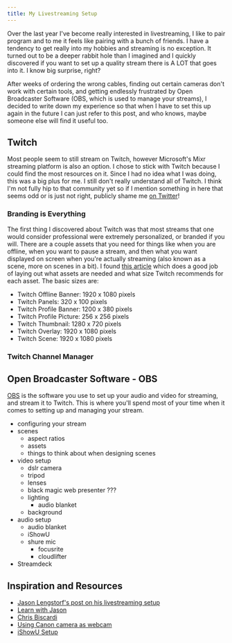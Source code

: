 ```yaml
---
title: My Livestreaming Setup
---
```


Over the last year I've become really interested in livestreaming, I like to pair program and to me it feels like pairing with a bunch of friends. I have a tendency to get really into my hobbies and streaming is no exception. It turned out to be a deeper rabbit hole than I imagined and I quickly discovered if you want to set up a quality stream there is A LOT that goes into it. I know big surprise, right?

After weeks of ordering the wrong cables, finding out certain cameras don't work with certain tools, and getting endlessly frustrated by Open Broadcaster Software (OBS, which is used to manage your streams), I decided to write down my experience so that when I have to set this up again in the future I can just refer to this post, and who knows, maybe someone else will find it useful too.

## Twitch

Most people seem to still stream on Twitch, however Microsoft's Mixr streaming platform is also an option. I chose to stick with Twitch because I could find the most resources on it. Since I had no idea what I was doing, this was a big plus for me. I still don't really understand all of Twitch. I think I'm not fully hip to that community yet so if I mention something in here that seems odd or is just not right, publicly shame me [on Twitter](https://twitter.com/kurtkemple)!

### Branding is Everything

The first thing I discovered about Twitch was that most streams that one would consider professional were extremely personalized, or branded if you will. There are a couple assets that you need for things like when you are offline, when you want to pause a stream, and then what you want displayed on screen when you're actually streaming (also known as a scene, more on scenes in a bit).
I found [this article](https://streamplaygraphics.com/twitch-image-sizes/) which does a good job of laying out what assets are needed and what size Twitch recommends for each asset. The basic sizes are:

- Twitch Offline Banner: 1920 x 1080 pixels
- Twitch Panels: 320 x 100 pixels
- Twitch Profile Banner: 1200 x 380 pixels
- Twitch Profile Picture: 256 x 256 pixels
- Twitch Thumbnail: 1280 x 720 pixels
- Twitch Overlay: 1920 x 1080 pixels
- Twitch Scene: 1920 x 1080 pixels

### Twitch Channel Manager

## Open Broadcaster Software - OBS

[OBS](https://obsproject.com/) is the software you use to set up your audio and video for streaming, and stream it to Twitch. This is where you'll spend most of your time when it comes to setting up and managing your stream.

- configuring your stream
- scenes
  - aspect ratios
  - assets
  - things to think about when designing scenes
- video setup
  - dslr camera
  - tripod
  - lenses
  - black magic web presenter ???
  - lighting
    - audio blanket
  - background
- audio setup
  - audio blanket
  - iShowU
  - shure mic
    - focusrite
    - cloudlifter
- Streamdeck

## Inspiration and Resources

- [Jason Lengstorf's post on his livestreaming setup](https://www.notion.so/My-Livestreaming-Setup-9268f4e8e7fa4388bec915777735ad82)
- [Learn with Jason](https://www.twitch.tv/jlengstorf)
- [Chris Biscardi](https://www.twitch.tv/chrisbiscardi)
- [Using Canon camera as webcam](https://swizec.com/blog/connected-canon-dslr-webcam/swizec/7477)
- [iShowU Setup](https://obsproject.com/forum/resources/os-x-capture-audio-with-ishowu-audio-capture.505/)
